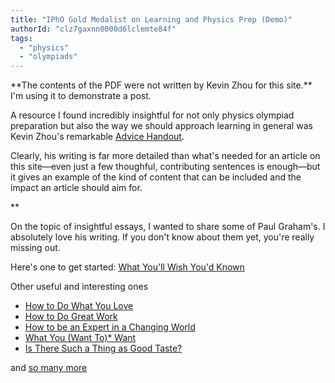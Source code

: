 ```yaml
---
title: "IPhO Gold Medalist on Learning and Physics Prep (Demo)"
authorId: "clz7gaxnn0000d6lclemte84f"
tags:
  - "physics"
  - "olympiads"
---
```


<Callout>
  **The contents of the PDF were not written by Kevin Zhou for this site.** I'm
  using it to demonstrate a post.
</Callout>

A resource I found incredibly insightful for not only physics olympiad preparation but also the way we should approach learning in general was Kevin Zhou's remarkable [Advice Handout](https://knzhou.github.io/writing/Advice.pdf).

Clearly, his writing is far more detailed than what's needed for an article on this site&mdash;even just a few thoughful, contributing sentences is enough&mdash;but it gives an example of the kind of content that can be included and the impact an article should aim for.

\*\*

On the topic of insightful essays, I wanted to share some of Paul Graham's. I absolutely love his writing. If you don't know about them yet, you're really missing out.

Here's one to get started: [What You'll Wish You'd Known](https://paulgraham.com/hs.html)

Other useful and interesting ones

- [How to Do What You Love](https://paulgraham.com/love.html)
- [How to Do Great Work](https://paulgraham.com/greatwork.html)
- [How to be an Expert in a Changing World](https://paulgraham.com/ecw.html)
- [What You (Want To)\* Want](https://paulgraham.com/want.html)
- [Is There Such a Thing as Good Taste?](https://www.paulgraham.com/goodtaste.html)

and [so many more](https://www.paulgraham.com/articles.html)
